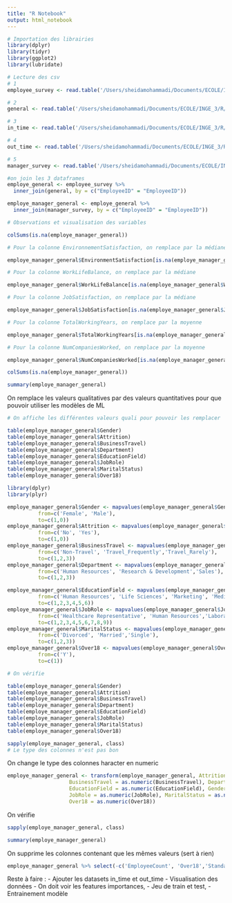 ```yaml
---
title: "R Notebook"
output: html_notebook
---
```


```r
# Importation des librairies
library(dplyr)
library(tidyr)
library(ggplot2)
library(lubridate)
```


```r
# Lecture des csv
# 1
employee_survey <- read.table('/Users/sheidamohammadi/Documents/ECOLE/INGE_3/R/archive-2/employee_survey_data.csv', header = TRUE, sep = ",")

# 2
general <- read.table('/Users/sheidamohammadi/Documents/ECOLE/INGE_3/R/archive-2/general_data.csv', header = TRUE, sep = ",")

# 3
in_time <- read.table('/Users/sheidamohammadi/Documents/ECOLE/INGE_3/R/archive-2/in_time.csv', header = TRUE, sep = ",")

# 4
out_time <- read.table('/Users/sheidamohammadi/Documents/ECOLE/INGE_3/R/archive-2/out_time.csv', header = TRUE, sep = ",")

# 5
manager_survey <- read.table('/Users/sheidamohammadi/Documents/ECOLE/INGE_3/R/archive-2/manager_survey_data.csv', header = TRUE, sep = ",")
```


```r
#on join les 3 dataframes
employe_general <- employee_survey %>%
  inner_join(general, by = c("EmployeeID" = "EmployeeID"))

employe_manager_general <- employe_general %>%
  inner_join(manager_survey, by = c("EmployeeID" = "EmployeeID"))

```


```r
# Observations et visualisation des variables

colSums(is.na(employe_manager_general))

# Pour la colonne EnvironnementSatisfaction, on remplace par la médiane

employe_manager_general$EnvironmentSatisfaction[is.na(employe_manager_general$EnvironmentSatisfaction)] <- median(employe_manager_general$EnvironmentSatisfaction, na.rm = TRUE)

# Pour la colonne WorkLifeBalance, on remplace par la médiane

employe_manager_general$WorkLifeBalance[is.na(employe_manager_general$WorkLifeBalance)] <- median(employe_manager_general$WorkLifeBalance, na.rm = TRUE)

# Pour la colonne JobSatisfaction, on remplace par la médiane

employe_manager_general$JobSatisfaction[is.na(employe_manager_general$JobSatisfaction)] <- median(employe_manager_general$JobSatisfaction, na.rm = TRUE)

# Pour la colonne TotalWorkingYears, on remplace par la moyenne

employe_manager_general$TotalWorkingYears[is.na(employe_manager_general$TotalWorkingYears)] <- mean(employe_manager_general$TotalWorkingYears, na.rm = TRUE)

# Pour la colonne NumCompaniesWorked, on remplace par la moyenne

employe_manager_general$NumCompaniesWorked[is.na(employe_manager_general$NumCompaniesWorked)] <- mean(employe_manager_general$NumCompaniesWorked, na.rm = TRUE)

colSums(is.na(employe_manager_general))
```

```r
summary(employe_manager_general)
```

On remplace les valeurs qualitatives par des valeurs quantitatives pour que pouvoir utiliser les modèles de ML
```r
# On affiche les différentes valeurs quali pour pouvoir les remplacer

table(employe_manager_general$Gender)
table(employe_manager_general$Attrition)
table(employe_manager_general$BusinessTravel)
table(employe_manager_general$Department)
table(employe_manager_general$EducationField)
table(employe_manager_general$JobRole)
table(employe_manager_general$MaritalStatus)
table(employe_manager_general$Over18)
```
```r
library(dplyr)
library(plyr)
```

```r

employe_manager_general$Gender <- mapvalues(employe_manager_general$Gender, 
          from=c('Female', 'Male'), 
          to=c(1,0))
employe_manager_general$Attrition <- mapvalues(employe_manager_general$Attrition, 
          from=c('No', 'Yes'), 
          to=c(1,0))
employe_manager_general$BusinessTravel <- mapvalues(employe_manager_general$BusinessTravel, 
          from=c('Non-Travel', 'Travel_Frequently','Travel_Rarely'), 
          to=c(1,2,3))
employe_manager_general$Department <- mapvalues(employe_manager_general$Department, 
          from=c('Human Resources', 'Research & Development','Sales'), 
          to=c(1,2,3))

employe_manager_general$EducationField <- mapvalues(employe_manager_general$EducationField, 
          from=c('Human Resources', 'Life Sciences', 'Marketing', 'Medical', 'Other', 'Technical Degree'), 
          to=c(1,2,3,4,5,6))
employe_manager_general$JobRole <- mapvalues(employe_manager_general$JobRole, 
          from=c('Healthcare Representative', 'Human Resources','Laboratory Technician','Manager','Manufacturing Director','Research Director','Research Scientist','Sales Executive','Sales Representative'), 
          to=c(1,2,3,4,5,6,7,8,9))
employe_manager_general$MaritalStatus <- mapvalues(employe_manager_general$MaritalStatus, 
          from=c('Divorced', 'Married','Single'), 
          to=c(1,2,3))
employe_manager_general$Over18 <- mapvalues(employe_manager_general$Over18, 
          from=c('Y'), 
          to=c(1))

```


```r
# On vérifie

table(employe_manager_general$Gender)
table(employe_manager_general$Attrition)
table(employe_manager_general$BusinessTravel)
table(employe_manager_general$Department)
table(employe_manager_general$EducationField)
table(employe_manager_general$JobRole)
table(employe_manager_general$MaritalStatus)
table(employe_manager_general$Over18)
```

```r
sapply(employe_manager_general, class)
# Le type des colonnes n'est pas bon
```
On change le type des colonnes haracter en numeric
```r
employe_manager_general <- transform(employe_manager_general, Attrition = as.numeric(Attrition), 
                    BusinessTravel = as.numeric(BusinessTravel), Department = as.numeric(Department), 
                    EducationField = as.numeric(EducationField), Gender = as.numeric(Gender), 
                    JobRole = as.numeric(JobRole), MaritalStatus = as.numeric(MaritalStatus), 
                    Over18 = as.numeric(Over18))
```
On vérifie
```r
sapply(employe_manager_general, class)
```

```r
summary(employe_manager_general)

```

On supprime les colonnes contenant que les mêmes valeurs (sert à rien)

```r
employe_manager_general %>% select(-c('EmployeeCount', 'Over18','StandardHours'))
```

Reste à faire :
- Ajouter les datasets in_time et out_time
- Visualisation des données
- On doit voir les features importances,
- Jeu de train et test,
- Entrainement modèle









